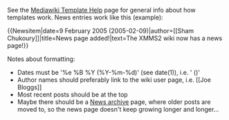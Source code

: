 See the [http://meta.wikimedia.org/wiki/Help:Template Mediawiki Template Help] page for general info about how templates work. News entries work like this (example):

<nowiki>
{{Newsitem|date=9 February 2005 (2005-02-09)|author=[[Sham Chukoury]]|title=News page added!|text=The XMMS2 wiki now has a news page!}}
</nowiki>

Notes about formatting:
* Dates must be '%e %B %Y (%Y-%m-%d)' (see date(1)), i.e. '<date> <month> <year> (<ISO8601-style date>)'
* Author names should preferably link to the wiki user page, i.e. <nowiki>[[Joe Bloggs]]</nowiki>
* Most recent posts should be at the top
* Maybe there should be a [[News archive]] page, where older posts are moved to, so the news page doesn't keep growing longer and longer...